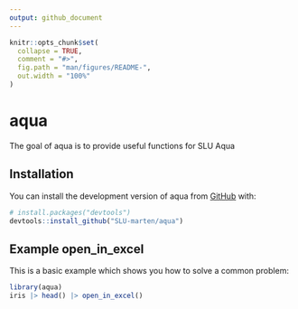 ```yaml
---
output: github_document
---
```


<!-- README.md is generated from README.Rmd. Please edit that file -->

```r
knitr::opts_chunk$set(
  collapse = TRUE,
  comment = "#>",
  fig.path = "man/figures/README-",
  out.width = "100%"
)
```

# aqua

<!-- badges: start -->
<!-- badges: end -->

The goal of aqua is to provide useful functions for SLU Aqua

## Installation

You can install the development version of aqua from [GitHub](https://github.com/) with:

``` r
# install.packages("devtools")
devtools::install_github("SLU-marten/aqua")
```

## Example open_in_excel

This is a basic example which shows you how to solve a common problem:

```r
library(aqua)
iris |> head() |> open_in_excel()
```

